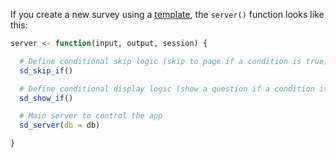 If you create a new survey using a [template](getting-started.html#start-with-a-template), the `server()` function looks like this:

```r
server <- function(input, output, session) {

  # Define conditional skip logic (skip to page if a condition is true)
  sd_skip_if()

  # Define conditional display logic (show a question if a condition is true)
  sd_show_if()

  # Main server to control the app
  sd_server(db = db)

}
```
